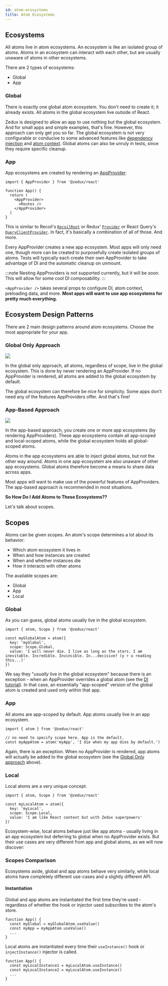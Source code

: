 ```yaml
---
id: atom-ecosystems
title: Atom Ecosystems
---
```


## Ecosystems

All atoms live in atom ecosystems. An ecosystem is like an isolated group of atoms. Atoms in an ecosystem can interact with each other, but are usually unaware of atoms in other ecosystems.

There are 2 types of ecosystems:

- Global
- App

### Global

There is exactly one global atom ecosystem. You don't need to create it; it already exists. All atoms in the global ecosystem live outside of React.

Zedux is designed to allow an app to use nothing but the global ecosystem. And for small apps and simple examples, that's fine. However, this approach can only get you so far. The global ecosystem is not very configurable or conducive to some advanced features like [dependency injection](TODO:link) and [atom context](TODO:link). Global atoms can also be unruly in tests, since they require specific cleanup.

### App

App ecosystems are created by rendering an [AppProvider](TODO:link):

```tsx
import { AppProvider } from '@zedux/react'

function App() {
  return (
    <AppProvider>
      <Routes />
    </AppProvider>
  )
}
```

This is similar to Recoil's [`RecoilRoot`](https://recoiljs.org/docs/api-reference/core/RecoilRoot) or Redux' [`Provider`](https://react-redux.js.org/api/provider) or React Query's [`QueryClientProvider`](https://react-query.tanstack.com/reference/QueryClientProvider). In fact, it's basically a combination of all of those. And more.

Every AppProvider creates a new app ecosystem. Most apps will only need one, though more can be created to purposefully create isolated groups of atoms. Tests will typically each create their own AppProvider to take advantage of DI and the automatic cleanup on unmount.

:::note
Nesting AppProviders is not supported currently, but it will be soon. This will allow for some cool DI composability.
:::

`<AppProvider />` takes several props to configure DI, atom context, preloading data, and more. **Most apps will want to use app ecosystems for pretty much everything.**

## Ecosystem Design Patterns

There are 2 main design patterns around atom ecosystems. Choose the most appropriate for your app.

### Global Only Approach

![](/img/diagrams/atom-ecosystems-global-only.png)

In the global only approach, all atoms, regardless of scope, live in the global ecosystem. This is done by never rendering an AppProvider. If no AppProvider is rendered, all atoms are added to the global ecosystem by default.

The global ecosystem can therefore be nice for simplicity. Some apps don't need any of the features AppProviders offer. And that's fine!

### App-Based Approach

![](/img/diagrams/atom-ecosystems-app-based.png)

In the app-based approach, you create one or more app ecosystems (by rendering AppProviders). These app ecosystems contain all app-scoped and local-scoped atoms, while the global ecosystem holds all global-scoped atoms.

Atoms in the app ecosystems are able to inject global atoms, but not the other way around. Atoms in one app ecosystem are also unaware of other app ecosystems. Global atoms therefore become a means to share data across apps.

Most apps will want to make use of the powerful features of AppProviders. The app-based approach is recommended in most situations.

**So How Do I Add Atoms to These Ecosystems??**

Let's talk about scopes.

## Scopes

Atoms can be given scopes. An atom's scope determines a lot about its behavior:

- Which atom ecosystem it lives in
- When and how instances are created
- When and whether instances die
- How it interacts with other atoms

The available scopes are:

- Global
- App
- Local

### Global

As you can guess, global atoms usually live in the global ecosystem.

```tsx
import { atom, Scope } from '@zedux/react'

const myGlobalAtom = atom({
  key: 'myGlobal',
  scope: Scope.Global,
  value: 'I will never die. I live as long as the stars. I am inevitable. Incredible. Invincible. In...decisive? (y r u reading this...)'
})
```

We say they "*usually* live in the global ecosystem" because there is an exception - when an AppProvider overrides a global atom (see the [DI tutorial](TODO:link)). In that case, an essentially "app-scoped" version of the global atom is created and used only within that app.

### App

All atoms are app-scoped by default. App atoms usually live in an app ecosystem.

```tsx
import { atom } from '@zedux/react'

// no need to specify scope here. App is the default.
const myAppAtom = atom('myApp', 'I die when my app dies by default.')
```

Again, there is an exception. When no AppProvider is rendered, app atoms will actually be added to the global ecosystem (see the [Global Only approach](#global-only-approach) above).

### Local

Local atoms are a very unique concept.

```tsx
import { atom, Scope } from '@zedux/react'

const myLocalAtom = atom({
  key: 'myLocal',
  scope: Scope.Local,
  value: 'I am like React context but with Zedux superpowers'
})
```

Ecosystem-wise, local atoms behave just like app atoms - usually living in an app ecosystem but deferring to global when no AppProvider exists. But their use cases are very different from app and global atoms, as we will now discover:

### Scopes Comparison

Ecosystems aside, global and app atoms behave very similarly, while local atoms have completely different use-cases and a slightly different API.

#### Instantiation

Global and app atoms are instantiated the first time they're used - regardless of whether the hook or injector used subscribes to the atom's store.

```tsx
function App() {
  const myGlobal = myGlobalAtom.useValue()
  const myApp = myAppAtom.useValue()
  ...
}
```

Local atoms are instantiated every time their `useInstance()` hook or `injectInstance()` injector is called.

```tsx
function App() {
  const myLocalInstance1 = myLocalAtom.useInstance()
  const myLocalInstance2 = myLocalAtom.useInstance()
  ...
}
```